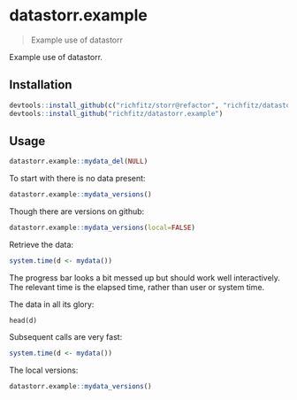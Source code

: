 # datastorr.example

> Example use of datastorr

Example use of datastorr.

## Installation

```r
devtools::install_github(c("richfitz/storr@refactor", "richfitz/datastorr"))
devtools::install_github("richfitz/datastorr.example")
```

## Usage

```r
datastorr.example::mydata_del(NULL)
```

To start with there is no data present:

```r
datastorr.example::mydata_versions()
```

Though there are versions on github:

```r
datastorr.example::mydata_versions(local=FALSE)
```

Retrieve the data:

```r
system.time(d <- mydata())
```

The progress bar looks a bit messed up but should work well interactively.  The relevant time is the elapsed time, rather than user or system time.

The data in all its glory:
```
head(d)
```

Subsequent calls are very fast:

```r
system.time(d <- mydata())
```

The local versions:

```r
datastorr.example::mydata_versions()
```
